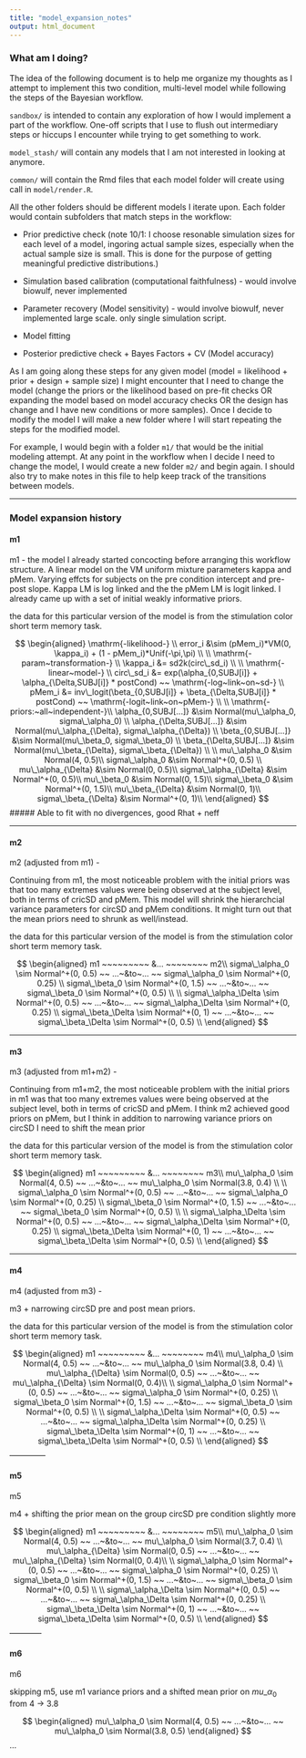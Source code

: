 ```yaml
---
title: "model_expansion_notes"
output: html_document
---
```


### What am I doing?

The idea of the following document is to help me organize my thoughts as I attempt to implement this two condition, multi-level model while following the steps of the Bayesian workflow.

`sandbox/` is intended to contain any exploration of how I would implement a part of the workflow. One-off scripts that I use to flush out intermediary steps or hiccups I encounter while trying to get something to work.

`model_stash/` will contain any models that I am not interested in looking at anymore.

`common/` will contain the Rmd files that each model folder will create using call in `model/render.R`.

All the other folders should be different models I iterate upon. Each folder would contain subfolders that match steps in the workflow:

* Prior predictive check (note 10/1: I choose resonable simulation sizes for each level of a model, ingoring actual sample sizes, especially when the actual sample size is small. This is done for the purpose of getting meaningful predictive distributions.)

* Simulation based calibration (computational faithfulness) - would involve biowulf, never implemented

* Parameter recovery (Model sensitivity) - would involve biowulf, never implemented large scale. only single simulation script.

* Model fitting

* Posterior predictive check + Bayes Factors + CV (Model accuracy)


As I am going along these steps for any given model (model = likelihood + prior + design + sample size) I might encounter that I need to change the model (change the priors or the likelihood based on pre-fit checks OR expanding the model based on model accuracy checks OR the design has change and I have new conditions or more samples). Once I decide to modify the model I will make a new folder where I will start repeating the steps for the modified model. 

For example, I would begin with a folder `m1/` that would be the initial modeling attempt. At any point in the workflow when I decide I need to change the model, I would create a new folder `m2/` and begin again. I should also try to make notes in this file to help keep track of the transitions between models.

-----

### Model expansion history

#### m1

m1 - the model I already started concocting before arranging this workflow structure. A linear model on the VM uniform mixture parameters kappa and pMem. Varying effcts for subjects on the pre condition intercept and pre-post slope. Kappa LM is log linked and the the pMem LM is logit linked. I already came up with a set of initial weakly informative priors. 

the data for this particular version of the model is from the stimulation color short term memory task. 

$$
\begin{aligned}
\mathrm{-likelihood-} \\
error_i &\sim (pMem_i)*VM(0, \kappa_i) + (1 - pMem_i)*Unif(-\pi,\pi) \\
\\
\mathrm{-param~transformation-} \\
\kappa_i &= sd2k(circ\_sd_i) \\
\\
\mathrm{-linear~model-} \\
circ\_sd_i &= exp(\alpha_{0,SUBJ[i]} + \alpha_{\Delta,SUBJ[i]} * postCond) ~~ \mathrm{-log~link~on~sd-} \\
pMem_i &= inv\_logit(\beta_{0,SUBJ[i]} + \beta_{\Delta,SUBJ[i]} * postCond) ~~ \mathrm{-logit~link~on~pMem-} \\
\\
\mathrm{-priors:~all~independent-}\\
\alpha_{0,SUBJ[...]} &\sim Normal(mu\_\alpha_0, sigma\_\alpha_0) \\
\alpha_{\Delta,SUBJ[...]} &\sim Normal(mu\_\alpha_{\Delta}, sigma\_\alpha_{\Delta}) \\
\beta_{0,SUBJ[...]} &\sim Normal(mu\_\beta_0, sigma\_\beta_0) \\
\beta_{\Delta,SUBJ[...]} &\sim Normal(mu\_\beta_{\Delta}, sigma\_\beta_{\Delta}) \\
\\
mu\_\alpha_0 &\sim Normal(4, 0.5)\\
sigma\_\alpha_0 &\sim Normal^+(0, 0.5) \\
mu\_\alpha_{\Delta} &\sim Normal(0, 0.5)\\
sigma\_\alpha_{\Delta} &\sim Normal^+(0, 0.5)\\
mu\_\beta_0 &\sim Normal(0, 1.5)\\
sigma\_\beta_0 &\sim Normal^+(0, 1.5)\\
mu\_\beta_{\Delta} &\sim Normal(0, 1)\\
sigma\_\beta_{\Delta} &\sim Normal^+(0, 1)\\
\end{aligned}
$$
##### Able to fit with no divergences, good Rhat + neff

-----

#### m2

m2 (adjusted from m1) - 

Continuing from m1, the most noticeable problem with the initial priors was that too many extremes values were being observed at the subject level, both in terms of cricSD and pMem. This model will shrink the hierarchcial variance parameters for circSD and pMem conditions. It might turn out that the mean priors need to shrunk as well/instead.

the data for this particular version of the model is from the stimulation color short term memory task. 

$$
\begin{aligned}
m1 ~~~~~~~~~ &... ~~~~~~~~ m2\\
sigma\_\alpha_0 \sim Normal^+(0, 0.5) ~~ ...~&to~... ~~ sigma\_\alpha_0 \sim Normal^+(0, 0.25) \\
sigma\_\beta_0 \sim Normal^+(0, 1.5) ~~ ...~&to~... ~~ sigma\_\beta_0 \sim Normal^+(0, 0.5) \\
\\
sigma\_\alpha_\Delta \sim Normal^+(0, 0.5) ~~ ...~&to~... ~~ sigma\_\alpha_\Delta \sim Normal^+(0, 0.25) \\
sigma\_\beta_\Delta \sim Normal^+(0, 1) ~~ ...~&to~... ~~ sigma\_\beta_\Delta \sim Normal^+(0, 0.5) \\
\end{aligned}
$$

-----

#### m3


m3 (adjusted from m1+m2) - 

Continuing from m1+m2, the most noticeable problem with the initial priors in m1 was that too many extremes values were being observed at the subject level, both in terms of cricSD and pMem. I think m2 achieved good priors on pMem, but I think in addition to narrowing variance priors on circSD I need to shift the mean prior 

the data for this particular version of the model is from the stimulation color short term memory task. 

$$
\begin{aligned}
m1 ~~~~~~~~~ &... ~~~~~~~~ m3\\
mu\_\alpha_0 \sim Normal(4, 0.5) ~~ ...~&to~... ~~ mu\_\alpha_0 \sim Normal(3.8, 0.4) \\
\\
sigma\_\alpha_0 \sim Normal^+(0, 0.5) ~~ ...~&to~... ~~ sigma\_\alpha_0 \sim Normal^+(0, 0.25) \\
sigma\_\beta_0 \sim Normal^+(0, 1.5) ~~ ...~&to~... ~~ sigma\_\beta_0 \sim Normal^+(0, 0.5) \\
\\
sigma\_\alpha_\Delta \sim Normal^+(0, 0.5) ~~ ...~&to~... ~~ sigma\_\alpha_\Delta \sim Normal^+(0, 0.25) \\
sigma\_\beta_\Delta \sim Normal^+(0, 1) ~~ ...~&to~... ~~ sigma\_\beta_\Delta \sim Normal^+(0, 0.5) \\
\end{aligned}
$$

-----

#### m4

m4 (adjusted from m3) - 

m3 + narrowing circSD pre and post mean priors.

the data for this particular version of the model is from the stimulation color short term memory task. 

$$
\begin{aligned}
m1 ~~~~~~~~~ &... ~~~~~~~~ m4\\
mu\_\alpha_0 \sim Normal(4, 0.5) ~~ ...~&to~... ~~ mu\_\alpha_0 \sim Normal(3.8, 0.4) \\
mu\_\alpha_{\Delta} \sim Normal(0, 0.5) ~~ ...~&to~... ~~ mu\_\alpha_{\Delta} \sim Normal(0, 0.4)\\
\\
sigma\_\alpha_0 \sim Normal^+(0, 0.5) ~~ ...~&to~... ~~ sigma\_\alpha_0 \sim Normal^+(0, 0.25) \\
sigma\_\beta_0 \sim Normal^+(0, 1.5) ~~ ...~&to~... ~~ sigma\_\beta_0 \sim Normal^+(0, 0.5) \\
\\
sigma\_\alpha_\Delta \sim Normal^+(0, 0.5) ~~ ...~&to~... ~~ sigma\_\alpha_\Delta \sim Normal^+(0, 0.25) \\
sigma\_\beta_\Delta \sim Normal^+(0, 1) ~~ ...~&to~... ~~ sigma\_\beta_\Delta \sim Normal^+(0, 0.5) \\
\end{aligned}
$$
--------------

#### m5

m5 

m4 + shifting the prior mean on the group circSD pre condition slightly more

$$
\begin{aligned}
m1 ~~~~~~~~~ &... ~~~~~~~~ m5\\
mu\_\alpha_0 \sim Normal(4, 0.5) ~~ ...~&to~... ~~ mu\_\alpha_0 \sim Normal(3.7, 0.4) \\
mu\_\alpha_{\Delta} \sim Normal(0, 0.5) ~~ ...~&to~... ~~ mu\_\alpha_{\Delta} \sim Normal(0, 0.4)\\
\\
sigma\_\alpha_0 \sim Normal^+(0, 0.5) ~~ ...~&to~... ~~ sigma\_\alpha_0 \sim Normal^+(0, 0.25) \\
sigma\_\beta_0 \sim Normal^+(0, 1.5) ~~ ...~&to~... ~~ sigma\_\beta_0 \sim Normal^+(0, 0.5) \\
\\
sigma\_\alpha_\Delta \sim Normal^+(0, 0.5) ~~ ...~&to~... ~~ sigma\_\alpha_\Delta \sim Normal^+(0, 0.25) \\
sigma\_\beta_\Delta \sim Normal^+(0, 1) ~~ ...~&to~... ~~ sigma\_\beta_\Delta \sim Normal^+(0, 0.5) \\
\end{aligned}
$$
------------

#### m6 

m6

skipping m5, use m1 variance priors and a shifted mean prior on $mu\_\alpha_0$ from 4 -> 3.8

$$
\begin{aligned}
mu\_\alpha_0 \sim Normal(4, 0.5) ~~ ...~&to~... ~~ mu\_\alpha_0 \sim Normal(3.8, 0.5)
\end{aligned}
$$
...
